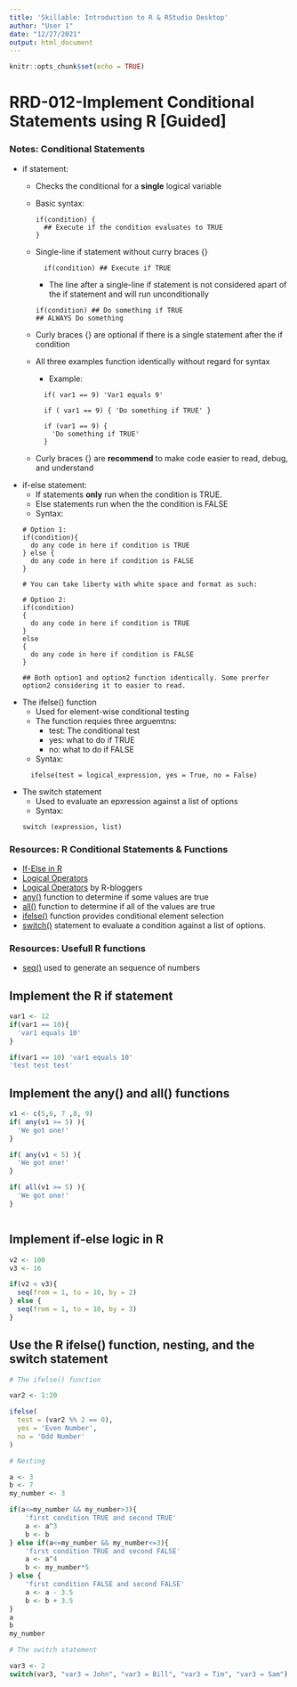 ```yaml
---
title: 'Skillable: Introduction to R & RStudio Desktop'
author: "User 1"
date: "12/27/2021"
output: html_document
---
```


```r
knitr::opts_chunk$set(echo = TRUE)
```

# RRD-012-Implement Conditional Statements using R [Guided]

### Notes: Conditional Statements
- if statement:
  - Checks the conditional for a **single** logical variable 
  - Basic syntax:
    ```
    if(condition) {
      ## Execute if the condition evaluates to TRUE
    }
    ```
  - Single-line if statement without curry braces {}
    ```
      if(condition) ## Execute if TRUE
    ```
      - The line after a single-line if statement is not considered apart of the if statement and will run unconditionally
      ```
      if(condition) ## Do something if TRUE
      ## ALWAYS Do something
      ```
  - Curly braces {} are optional if there is a single statement after the if condition
  - All three examples function identically without regard for syntax
    - Example: 
    ```
      if( var1 == 9) 'Var1 equals 9'
    
      if ( var1 == 9) { 'Do something if TRUE' }
      
      if (var1 == 9) {
        'Do something if TRUE'
      }
      
    ```
  - Curly braces {} are **recommend** to make code easier to read, debug, and understand
  
- if-else statement:
  - If statements **only** run when the condition is TRUE. 
  - Else statements run when the the condition is FALSE
  - Syntax:
  ```
  # Option 1:
  if(condition){
    do any code in here if condition is TRUE
  } else {
    do any code in here if condition is FALSE
  }
  
  # You can take liberty with white space and format as such:
  
  # Option 2:
  if(condition)
  {
    do any code in here if condition is TRUE
  } 
  else 
  {
    do any code in here if condition is FALSE
  }
  
  ## Both option1 and option2 function identically. Some prerfer option2 considering it to easier to read. 
  
  ```
- The ifelse() function
  - Used for element-wise conditional testing
  - The function requies three arguemtns:
    - test: The conditional test
    - yes: what to do if TRUE
    - no:  what to do if FALSE
  - Syntax:
  ```
    ifelse(test = logical_expression, yes = True, no = False)
  ```
  
- The switch statement
  - Used to evaluate an epxression against a list of options
  - Syntax:
  ```
  switch (expression, list)
  
  ```
 
### Resources: R Conditional Statements & Functions
  - [If-Else in R](https://r-coder.com/if-else-r/)
  - [Logical Operators](https://stat.ethz.ch/R-manual/R-devel/library/base/html/Logic.html)
  - [Logical Operators](https://www.r-bloggers.com/2010/12/logical-operators-in-r/) by R-bloggers
  - [any()](https://www.rdocumentation.org/packages/base/versions/3.6.2/topics/any) function to determine if some values are true
  - [all()](https://www.rdocumentation.org/packages/base/versions/3.6.2/topics/all) function to determine if all of the values are true
  - [ifelse()](https://www.rdocumentation.org/packages/base/versions/3.6.2/topics/ifelse) function provides conditional element selection
  - [switch()](https://www.rdocumentation.org/packages/base/versions/3.6.2/topics/switch) statement to evaluate a condition against a list of options.

### Resources: Usefull R functions
  - [seq()](https://www.rdocumentation.org/packages/base/versions/3.6.2/topics/seq) used to generate an sequence of numbers

## Implement the R if statement
```r

var1 <- 12
if(var1 == 10){
  'var1 equals 10'
}

if(var1 == 10) 'var1 equals 10'
'test test test'


```

## Implement the any() and all() functions
```r

v1 <- c(5,6, 7 ,8, 9)
if( any(v1 >= 5) ){
  'We got one!'
}

if( any(v1 < 5) ){
  'We got one!'
}

if( all(v1 >= 5) ){
  'We got one!'
}



```



## Implement if-else logic in R
```r

v2 <- 100
v3 <- 16

if(v2 < v3){
  seq(from = 1, to = 10, by = 2)
} else {
  seq(from = 1, to = 10, by = 3)
}


```
## Use the R ifelse() function, nesting, and the switch statement
```r

# The ifelse() function

var2 <- 1:20

ifelse(
  test = (var2 %% 2 == 0), 
  yes = 'Even Number', 
  no = 'Odd Number'
)

# Nesting

a <- 3
b <- 7
my_number <- 3

if(a<=my_number && my_number>3){
	'first condition TRUE and second TRUE'
	a <- a^3
	b <- b
} else if(a<=my_number && my_number<=3){
	'first condition TRUE and second FALSE'
	a <- a^4
	b <- my_number*5
} else {
	'first condition FALSE and second FALSE'
	a <- a - 3.5
	b <- b + 3.5
}
a
b
my_number

# The switch statement

var3 <- 2
switch(var3, "var3 = John", "var3 = Bill", "var3 = Tim", "var3 = Sam")



```
















